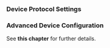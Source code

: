 ### Device Protocol Settings

### Advanced Device Configuration

See <Topic id="devices-tcp">**this chapter**</Topic> for further details.
